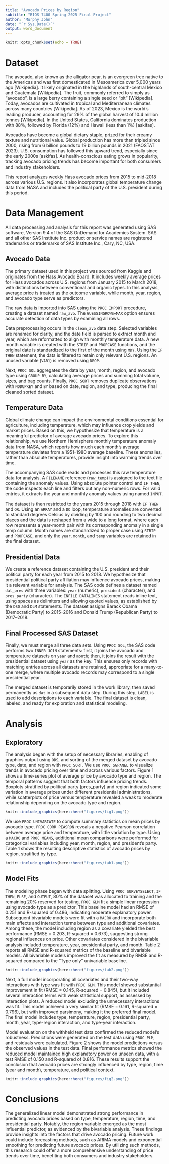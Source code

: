 ```yaml
---
title: "Avocado Prices by Region"
subtitle: "BIOS 7400 Spring 2025 Final Project"
author: "Murphy John"
date: "`r Sys.Date()`"
output: word_document
---
```


```r
knitr::opts_chunk$set(echo = TRUE)
```

# Dataset

The avocado, also known as the alligator pear, is an evergreen tree native to the Americas and was first domesticated in Mesoamerica over 5,000 years ago [Wikipedia]. It likely originated in the highlands of south-central Mexico and Guatemala [Wikipedia]. The fruit, commonly referred to simply as "avocado", is a large berry containing a single seed or “pit” [Wikipedia]. Today, avocados are cultivated in tropical and Mediterranean climates across many countries [Wikipedia]. As of 2023, Mexico is the world’s leading producer, accounting for 29% of the global harvest of 10.4 million tonnes [Wikipedia]. In the United States, California dominates production with 88%, followed by Florida (12%) and Hawaii (less than 1%) [askifas].

Avocados have become a global dietary staple, prized for their creamy texture and nutritional value. Global production has more than tripled since 2000, rising from 6 billion pounds to 19 billion pounds in 2021 (FAOSTAT 2023). U.S. consumption has followed this upward trend, especially since the early 2000s [askifas]. As health-conscious eating grows in popularity, tracking avocado pricing trends has become important for both consumers and industry stakeholders.

This report analyzes weekly Hass avocado prices from 2015 to mid-2018 across various U.S. regions. It also incorporates global temperature change data from NASA and includes the political party of the U.S. president during this period.

# Data Management

All data processing and analysis for this report was generated using SAS software, Version 9.4 of the SAS OnDemand for Academics System. SAS and all other SAS Institute Inc. product or service names are registered trademarks or trademarks of SAS Institute Inc., Cary, NC, USA.

## Avocado Data

The primary dataset used in this project was sourced from Kaggle and originates from the Hass Avocado Board. It includes weekly average prices for Hass avocados across U.S. regions from January 2015 to March 2018, with distinctions between conventional and organic types. In this analysis, average price is treated as the outcome variable, while month, year, region, and avocado type serve as predictors.

The raw data is imported into SAS using the `PROC IMPORT` procedure, creating a dataset named `raw_avo`. The `GUESSINGROWS=MAX` option ensures accurate detection of data types by examining all rows.

Data preprocessing occurs in the `clean_avo` data step. Selected variables are renamed for clarity, and the date field is parsed to extract month and year, which are reformatted to align with monthly temperature data. A new month variable is created with the `STRIP` and `PROPCASE` functions, and the original date is standardized to the first of the month using `MDY`. Using the `IF THEN` statement, the data is filtered to retain only relevant U.S. regions. An unused variable (`VAR1`) is removed using `DROP`.

Next, `PROC SQL` aggregates the data by year, month, region, and avocado type using `GROUP BY`, calculating average prices and summing total volume, sizes, and bag counts. Finally, `PROC SORT` removes duplicate observations with `NODUPKEY` and `BY` based on date, region, and type, producing the final cleaned sorted dataset.

## Temperature Data

Global climate change can impact the environmental conditions essential for agriculture, including temperature, which may influence crop yields and market prices. Based on this, we hypothesize that temperature is a meaningful predictor of average avocado prices. To explore this relationship, we use Northern Hemisphere monthly temperature anomaly data from NASA, which reports how much each month's average temperature deviates from a 1951–1980 average baseline. These anomalies, rather than absolute temperatures, provide insight into warming trends over time.

The accompanying SAS code reads and processes this raw temperature data for analysis. A `FILENAME` reference (`raw_temp`) is assigned to the text file containing the anomaly values. Using absolute pointer control and `IF THEN`, the code inspects each line and filters out any non-numeric rows. For valid entries, it extracts the year and monthly anomaly values using named `INPUT`.

The dataset is then restricted to the years 2015 through 2018 with `IF THEN` and `OR`. Using an `ARRAY` and a `DO` loop, temperature anomalies are converted to standard degrees Celsius by dividing by 100 and rounding to two decimal places and the data is reshaped from a wide to a long format, where each row represents a year-month pair with its corresponding anomaly in a single temp column. Month names are standardized to proper case using `STRIP` and `PROPCASE`, and only the `year`, `month`, and `temp` variables are retained in the final dataset.

## Presidential Data

We create a reference dataset containing the U.S. president and their political party for each year from 2015 to 2018. We hypothesize that presidential political party affiliation may influence avocado prices, making it a relevant variable for analysis. The SAS code defines a dataset named `dat_pres` with three variables: `year` (numeric), `president` (character), and `pres_party` (character). The `INFILE DATALINES` statement reads inline text, using spaces as delimiters and allowing quoted values, as established by the `DSD` and `DLM` statements. The dataset assigns Barack Obama (Democratic Party) to 2015–2016 and Donald Trump (Republican Party) to 2017–2018.

## Final Processed SAS Dataset

Finally, we must merge all three data sets.  Using `PROC SQL`, the SAS code performs two `INNER JOIN` statements: first, it joins the avocado and temperature datasets on `year` and `month`; then, it joins the result with the presidential dataset using `year` as the key. This ensures only records with matching entries across all datasets are retained, appropriate for a many-to-one merge, where multiple avocado records may correspond to a single presidential year.

The merged dataset is temporarily stored in the work library, then saved permanently as `dat` in a subsequent data step. During this step, `LABEL` is used to add descriptions to each variable. The final dataset is clean, labeled, and ready for exploration and statistical modeling.

# Analysis

## Exploratory
The analysis began with the setup of necessary libraries, enabling of graphics output using `ODS`, and sorting of the merged dataset by avocado type, date, and region with `PROC SORT`. We use `PROC SGPANEL` to visualize trends in avocado pricing over time and across various factors. Figure 1 shows a time-series plot of average price by avocado type and region. The temporal patterns suggest that both factors influence pricing trends. Boxplots stratified by political party (pres_party) and region indicated some variation in average prices under different presidential administrations, while scatterplots of price versus temperature revealed a weak to moderate relationship depending on the avocado type and region.

```r
knitr::include_graphics(here::here("figures/fig1.png"))
```

We use `PROC UNIVARIATE` to compute summary statistics on mean prices by avocado type. `PROC CORR PEASRON` reveals a negative Pearson correlation between average price and temperature, with little variation by type. Using a `MACRO` and `PROC MEANS`, additional mean comparisons were performed for categorical variables including year, month, region, and president's party. Table 1 shows the resulting descriptive statistics of avocado prices by region, stratified by type.

```r
knitr::include_graphics(here::here("figures/tab1.png"))
```

## Model Fits

The modeling phase began with data splitting. Using `PROC SURVEYSELECT`, `IF THEN`, `ELSE`, and `OUTPUT`, 80% of the dataset was allocated to training and the remaining 20% reserved for testing. `PROC GLM` fit a simple linear regression using avocado type as a predictor. This baseline model had an RMSE of 0.251 and R-squared of 0.486, indicating moderate explanatory power. Subsequent bivariable models were fit with a `MACRO` and incorporate both main effects and interaction terms between type and additional covariates. Among these, the model including region as a covariate yielded the best performance (RMSE = 0.203, R-squared = 0.673), suggesting strong regional influences on price. Other covariates considered in the bivariable analysis included temperature, year, presidential party, and month. Table 2 reports all RMSE and R-squared metrics of the baseline and bivariable models. All bivariable models improved the fit as measured by RMSE and R-squared compared to the "Type only" univariable baseline.

```r
knitr::include_graphics(here::here("figures/tab2.png"))
```

Next, a full model incorporating all covariates and their two-way interactions with type was fit with `PROC GLM`. This model showed substantial improvement in fit (RMSE = 0.145, R-squared = 0.845), but it included several interaction terms with weak statistical support, as assessed by interaction plots. A reduced model excluding the unnecessary interactions was fit. This model achieved a very similar fit (RMSE = 0.161, R-squared = 0.796), but with improved parsimony, making it the preferred final model. The final model includes type, temperature, region, presidential party, month, year, type-region interaction, and type-year interaction.

Model evaluation on the withheld test data confirmed the reduced model’s robustness. Predictions were generated on the test data using `PROC PLM`, and residuals were calculated. Figure 2 shows the model predictions versus the observed values in the test data. Final performance metrics showed the reduced model maintained high explanatory power on unseen data, with a test RMSE of 0.150 and R-squared of 0.816. These results support the conclusion that avocado prices are strongly influenced by type, region, time (year and month), temperature, and political context.

```r
knitr::include_graphics(here::here("figures/fig2.png"))
```

# Conclusions

The generalized linear model demonstrated strong performance in predicting avocado prices based on type, temperature, region, time, and presidential party. Notably, the region variable emerged as the most influential predictor, as evidenced by the bivariable analysis. These findings provide insights into the factors that drive avocado pricing. Future work could include forecasting methods, such as ARIMA models and exponential smoothing for predicting future avocado prices. By utilizing such methods, this research could offer a more comprehensive understanding of price trends over time, benefiting both consumers and industry stakeholders.



